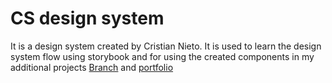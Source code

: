 
<Meta title='CS Design System / Introduction' />

# CS design system

It is a design system created by Cristian Nieto. It is used to learn the design system flow using storybook and for using
the created components in my additional projects [Branch](https://github.com/cristiannietodev91/branch) and 
[portfolio](https://github.com/cristiannietodev91/crisnietodev)
